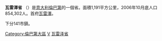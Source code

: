 {{Infobox_ProvinceIT |
  fullname              = Province of Varese|
  name                  = Varese|
  region                = [[伦巴第大区|伦巴第大区]]第（Lombardy） |
  capital               = [[瓦雷澤|瓦雷澤]]（Varese） |
  commune               = 141 |
  area                  = 1,199 |
  population_as_of      = (2001) |
  population            = 812,934 |
  populationdensity     = 678 |
  vehicle               = VA |
  postal_code           = 210xx, 21100 |
  telephone_prefix      = 02, 0331, 0332 |
  ISTAT                 = 012 |
  president             = Marco Reguzzoni |
  map                   = [[File:Varese_posizione.png|150px]]|
  coatofarms            = |
}}
'''瓦雷澤省''' （{{lang-it|Provincia di Varese}}）是[[意大利|意大利]][[倫巴第|倫巴第]]的一個省。面積1,191平方公里，2006年10月底人口854,302人。首府[[瓦雷澤|瓦雷澤]]。

下分141市鎮。
{{Lombardy}}

{{Authority control}}
[[Category:倫巴第大區|Category:倫巴第大區]]
[[Category:意大利省份|V]]
[[Category:瓦雷泽省|]]